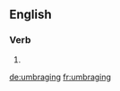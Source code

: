 
==English==

===Verb===
{{head|en|present participle}}

# {{present participle of|umbrage|lang=en|nocat=1}}

[[de:umbraging]]
[[fr:umbraging]]